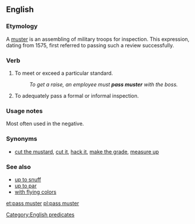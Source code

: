 ==English==

===Etymology===
A [[muster]] is an assembling of military troops for inspection.  This expression, dating from 1575, first referred to passing such a review successfully.

===Verb===
{{en-verb|head=[[pass]] [[muster]]|passes muster|passing muster|passed muster}}

# {{idiomatic}} To meet or exceed a particular standard.
#: ''To get a raise, an employee must '''pass muster''' with the boss.''
# {{idiomatic}} To adequately pass a formal or informal inspection.

===Usage notes===
Most often used in the negative.

===Synonyms===
* {{sense|to meet or exceed a standard}} [[cut the mustard]], [[cut it]], [[hack it]], [[make the grade]], [[measure up]]

===See also===
* [[up to snuff]]
* [[up to par]]
* [[with flying colors]]

[[Category:English predicates]]
[[et:pass muster]]
[[pl:pass muster]]